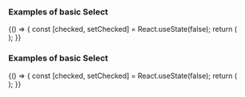 
<Meta title="DCXLibrary/Form/Select" component={FormSelect} />

### Examples of basic Select

<Canvas>
  <Story name="basic">
    {() => {
      const [checked, setChecked] = React.useState(false);
      return (
        <div>
                 <FormSelect
                    id="myId"
                    name="the name"
                    options={[{ label: 'option1', value: 'value1' }, { label: 'option2', value: 'value2' }]}
                 />
              </div>
      );
    }}
  </Story>
</Canvas>

### Examples of basic Select

<Canvas>
  <Story name="color">
    {() => {
      const [checked, setChecked] = React.useState(false);
      return (
        <div>
             <FormSelect
                id="myId"
                name="the name"
                options={[{ label: 'option1', value: 'value1' }, { label: 'option2', value: 'value2' }]}
                selectProps = {{
                  style: {fontSize: '20px', color: 'blue', fontWeight: 'bold'},
                }}
             />
         </div>
      );
    }}
  </Story>
</Canvas>